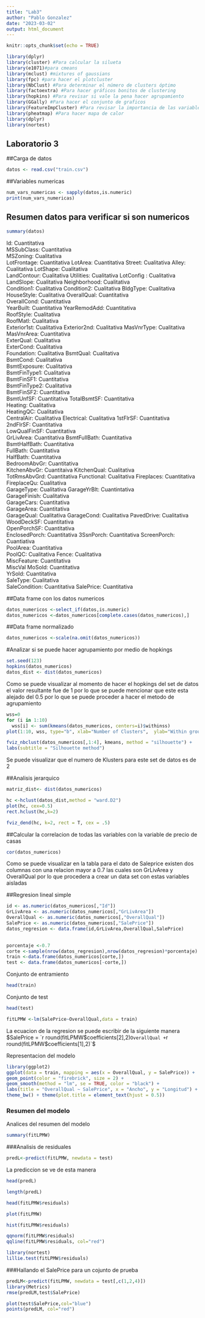 ```yaml
---
title: "Lab3"
author: "Pablo Gonzalez"
date: "2023-03-02"
output: html_document
---
```


```r
knitr::opts_chunk$set(echo = TRUE)
```
```r
library(dplyr)
library(cluster) #Para calcular la silueta
library(e1071)#para cmeans
library(mclust) #mixtures of gaussians
library(fpc) #para hacer el plotcluster
library(NbClust) #Para determinar el número de clusters óptimo
library(factoextra) #Para hacer gráficos bonitos de clustering
library(hopkins) #Para revisar si vale la pena hacer agrupamiento
library(GGally) #Para hacer el conjunto de graficos
library(FeatureImpCluster) #Para revisar la importancia de las variables en los grupos.
library(pheatmap) #Para hacer mapa de calor
library(dplyr)
library(nortest)

```


## Laboratorio 3

##Carga de datos
```r
datos <- read.csv("train.csv")

```

##Variables numericas
```r
num_vars_numericas <- sapply(datos,is.numeric)
print(num_vars_numericas)


```


## Resumen datos para verificar si son numericos
```r
summary(datos)
```
Id: Cuantitativa	
MSSubClass: Cuantitativa	
MSZoning: Cualitativa	
LotFrontage: Cuantitativa
LotArea: Cuantitativa
Street: Cualitativa	
Alley: Cualitativa
LotShape: Cualitativa	
LandContour: Cualitativa
Utilities: Cualitativa
LotConfig	: Cualitativa
LandSlope: Cualitativa
Neighborhood: Cualitativa	
Condition1: Cualitativa	
Condition2: Cualitativa
BldgType: Cualitativa	
HouseStyle: Cualitativa	
OverallQual: Cuantitativa	
OverallCond: Cuantitativa	
YearBuilt: Cuantitativa	
YearRemodAdd: Cuantitativa	
RoofStyle: Cualitativa	
RoofMatl: Cualitativa	
Exterior1st: Cualitativa
Exterior2nd: Cualitativa
MasVnrType: Cualitativa	
MasVnrArea: Cuantitativa	
ExterQual: Cualitativa	
ExterCond: Cualitativa	
Foundation: Cualitativa	
BsmtQual: Cualitativa	
BsmtCond: Cualitativa	
BsmtExposure: Cualitativa	
BsmtFinType1: Cualitativa	
BsmtFinSF1: Cuantitativa	
BsmtFinType2: Cualitativa	
BsmtFinSF2: Cuantitativa	
BsmtUnfSF: Cuantitativa	
TotalBsmtSF: Cuantitativa	
Heating: Cualitativa	
HeatingQC: Cualitativa	
CentralAir: Cualitativa	
Electrical: Cualitativa	
1stFlrSF: Cuantitativa	
2ndFlrSF: Cuantitativa	
LowQualFinSF: Cuantitativa	
GrLivArea: Cuantitativa	
BsmtFullBath: Cuantitativa	
BsmtHalfBath: Cuantitativa	
FullBath: Cuantitativa	
HalfBath: Cuantitativa	
BedroomAbvGr: Cuantitativa	
KitchenAbvGr: Cuantitaiva
KitchenQual: Cualitativa	
TotRmsAbvGrd: Cuantitativa
Functional: Cualitativa	
Fireplaces: Cuantitativa	
FireplaceQu: Cualitativa	
GarageType: Cualitativa	
GarageYrBlt: Cuantintativa	
GarageFinish: Cualitativa	
GarageCars: Cuantitativa	
GarageArea: Cuantitativa	
GarageQual: Cualitativa	
GarageCond: Cualitativa	
PavedDrive: Cualitativa	
WoodDeckSF: Cuantitativa	
OpenPorchSF: Cuantitativa	
EnclosedPorch: Cuantitativa	
3SsnPorch: Cuantitativa	
ScreenPorch: Cuantiativa	
PoolArea: Cuantitativa	
PoolQC: Cualitativa	
Fence: Cualitativa	
MiscFeature: Cuantitativa	
MiscVal	MoSold: Cuantitativa	
YrSold: Cuantitativa	
SaleType: Cualitativa	
SaleCondition: Cuantitativa	
SalePrice: Cuantitativa







##Data frame con los datos numericos
```r
datos_numericos <-select_if(datos,is.numeric)
datos_numericos <-datos_numericos[complete.cases(datos_numericos),]

```
##Data frame normalizado
```r
datos_numericos <-scale(na.omit(datos_numericos))
```


#Analizar si se puede hacer agrupamiento por medio de hopkings
```r
set.seed(123)
hopkins(datos_numericos)
datos_dist <- dist(datos_numericos)

```
Como se puede visualizar al momento de hacer el hopkings del set de datos el valor resultante fue de 1 por lo que se puede mencionar que este esta alejado del 0.5 por lo que se puede proceder a hacer el metodo de agrupamiento

```r
wss=0
for (i in 1:10) 
  wss[i] <- sum(kmeans(datos_numericos, centers=i)$withinss)
plot(1:10, wss, type="b", xlab="Number of Clusters",  ylab="Within groups sum of squares")
```

```r
fviz_nbclust(datos_numericos[,1:4], kmeans, method = "silhouette") +
labs(subtitle = "Silhouette method")

```
Se puede visualizar que el numero de Klusters para este set de datos es de 2


##Analisis jerarquico
```r
matriz_dist<- dist(datos_numericos)
```




```r
hc <-hclust(datos_dist,method = "ward.D2")
plot(hc, cex=0.5)
rect.hclust(hc,k=2)

```
```r
fviz_dend(hc, k=2, rect = T, cex = .5)
```


##Calcular la correlacion de todas las variables con la variable de precio de casas
```r

cor(datos_numericos)
```
Como se puede visualizar en la tabla para el dato de Saleprice existen dos columnas con una relacion mayor a 0.7 las cuales son GrLivArea y OverallQual por lo que procedera a crear un data set con estas variables aisladas

##Regresion lineal simple

```r
id <- as.numeric(datos_numericos[,"Id"])
GrLivArea <- as.numeric(datos_numericos[,"GrLivArea"])
OverallQual <- as.numeric(datos_numericos[,"OverallQual"])
SalePrice <- as.numeric(datos_numericos[,"SalePrice"])
datos_regresion <- data.frame(id,GrLivArea,OverallQual,SalePrice)

  
porcentaje <-0.7
corte <-sample(nrow(datos_regresion),nrow(datos_regresion)*porcentaje)
train <-data.frame(datos_numericos[corte,])
test <- data.frame(datos_numericos[-corte,])

```

Conjunto de entramiento
```r
head(train)
```
Conjunto de test
```r
head(test)
```

```r
fitLPMW <-lm(SalePrice~OverallQual,data = train)
```
La ecuacion de la regresion se puede escribir de la siguiente manera
$SalePrice = `r round(fitLPMW$coefficients[2],2)` OverallQual + `r round(fitLPMW$coefficients[1],2)`$ 

Representacion del modelo
```r
library(ggplot2)
ggplot(data = train, mapping = aes(x = OverallQual, y = SalePrice)) +
geom_point(color = "firebrick", size = 2) +
geom_smooth(method = "lm", se = TRUE, color = "black") +
labs(title = "OverallQual ~ SalePrice", x = "Ancho", y = "Longitud") +
theme_bw() + theme(plot.title = element_text(hjust = 0.5))
```

### Resumen del modelo
Analices del resumen del modelo
```r
summary(fitLPMW)
```

###Analisis de residuales 
```r
predL<-predict(fitLPMW, newdata = test)
```

La prediccion se ve de esta manera
```r
head(predL)
```

```r
length(predL)
```

```r
head(fitLPMW$residuals)
```




```r
plot(fitLPMW)
```
```r
hist(fitLPMW$residuals)
```
```r
qqnorm(fitLPMW$residuals)
qqline(fitLPMW$residuals, col="red")
```
```r
library(nortest)
lillie.test(fitLPMW$residuals)
```
###Hallando el SalePrice para un cojunto de prueba
```r
predLM<-predict(fitLPMW, newdata = test[,c(1,2,4)])
library(Metrics)
rmse(predLM,test$SalePrice)

```
```r
plot(test$SalePrice,col="blue")
points(predLM, col="red")
```



